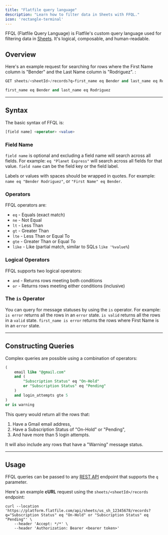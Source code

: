 ```yaml
---
title: "Flatfile query language"
description: "Learn how to filter data in Sheets with FFQL."
icon: 'rectangle-terminal'
---
```


<Snippet file="dxpbanner.mdx"/>

FFQL (Flatfile Query Language) is Flatfile's custom query language used for filtering data in <Tooltip tip="A collection of fields...">[Sheets](../blueprint/overview)</Tooltip>.
It's logical, composable, and human-readable.

## Overview

Here's an example request for searching for rows where the First Name column is "Bender" and the Last Name column is "Rodriguez".
:

```sql GET sheets/<sheetId>/records request
GET sheets/<sheetId>/records?q=first_name eq Bender and last_name eq Rodriguez
```

```sql query
first_name eq Bender and last_name eq Rodriguez
```

---

## Syntax
The basic syntax of FFQL is:
```sql
[field name] <operator> <value>
```

### Field Name 

`field name` is optional and excluding a field name will search across all fields. For example: `eq "Planet Express"` will search across all fields for that value.
`field name` can be the field key or the field label. 

Labels or values with spaces should be wrapped in quotes. For example: `name eq "Bender Rodriguez"`, or `"First Name" eq Bender`. 

### Operators
FFQL operators are:

- `eq` - Equals (exact match)
- `ne` - Not Equal
- `lt` - Less Than
- `gt` - Greater Than
- `lte` - Less Than or Equal To
- `gte` - Greater Than or Equal To
- `like` - Like (partial match, similar to SQLs `like '%value%`)

### Logical Operators
FFQL supports two logical operators:

- `and` - Returns rows meeting both conditions
- `or` - Returns rows meeting either conditions (inclusive)

### The `is` Operator
You can query for message statuses by using the `is` operator. For example: `is error` returns all the rows in an `error` state. `is valid` returns all the rows in a `valid` state. `first_name is error` returns the rows where First Name is in an `error` state.

---

## Constructing Queries
Complex queries are possible using a combination of operators:

```sql
(
    email like "@gmail.com"
    and (
        "Subscription Status" eq "On-Hold" 
        or "Subscription Status" eq "Pending"
    ) 
    and login_attempts gte 5
)
or is warning
```

This query would return all the rows that:
1. Have a Gmail email address,
2. Have a Subscription Status of "On-Hold" or "Pending",
3. And have more than 5 login attempts.

<Note>It will also include any rows that have a "Warning" message status.</Note>

---

## Usage
FFQL queries can be passed to any <Tooltip tip="View API reference">[REST API](https://reference.flatfile.com/docs/api)</Tooltip> endpoint that supports the `q` parameter.

Here's an example **cURL** request using the `sheets/<sheetId>/records` endpoint:

```shell Shell / cURL
curl --location 'https://platform.flatfile.com/api/sheets/us_sh_12345678/records?q="Subscription Status" eq "On-Hold" or "Subscription Status" eq "Pending"' \
    --header 'Accept: */*' \
    --header 'Authorization: Bearer <bearer token>'
```